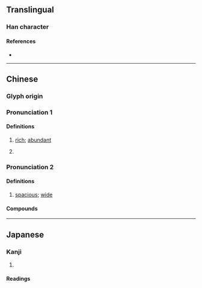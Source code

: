 {{character info}}
==Translingual==

===Han character===
{{Han char|rn=37|rad=大|as=21|sn=24|four=46656|canj=KARRJ|ids=⿰奢單}}

====References====
* {{Han ref|kx=0254.210|dkj=06034|dj=0516.170|hdz=10551.070|uh=5972|ud=22898|bh=F7D4|bd=63444}}

----

==Chinese==
{{zh-forms
| s = 
| alt = 𫰂 -simp.-
| type = 
}}

===Glyph origin===
{{Han etym}}

===Pronunciation 1===
{{zh-pron
|m=duǒ
|c=do2
|mc=n
|oc=1
|cat=a
}}

====Definitions====
{{zh-hanzi}}

# {{lb|zh|literary}} [[rich]]; [[abundant]]
# {{lb|zh|literary}} {{zh-alt-form|嚲|[[hang]]ing down; [[droop]]ing}}

===Pronunciation 2===
{{zh-pron
|m=chě
|c=ce2
|mc=1
|oc=2
|cat=a
}}

====Definitions====
{{zh-hanzi}}

# {{zh-hg}} [[spacious]]; [[wide]]

====Compounds====
{{zh-der|奲都}}

----

==Japanese==

===Kanji===
{{ja-kanji|grade=|rs=大21}}

# {{rfdef|ja|sort=大21}}

====Readings====
{{ja-readings|on=しゃ,せん,た|kun=おおき.い,ゆるやかで}}
